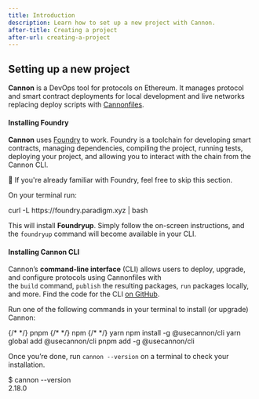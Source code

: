 ```yaml
---
title: Introduction
description: Learn how to set up a new project with Cannon.
after-title: Creating a project
after-url: creating-a-project
---
```


## Setting up a new project

**Cannon** is a DevOps tool for protocols on Ethereum. It manages protocol and smart contract deployments for local development and live networks replacing deploy scripts with [Cannonfiles](https://usecannon.com/learn/cannonfile).

#### Installing Foundry

**Cannon** uses [Foundry](https://book.getfoundry.sh/) to work. Foundry is a toolchain for developing smart contracts, managing dependencies, compiling the project, running tests, deploying your project, and allowing you to interact with the chain from the Cannon CLI.

<Callout variant="info" className="mt-4">

📢 If you're already familiar with Foundry, feel free to skip this section.

</Callout>

On your terminal run:

<Snippet className="mt-2">
  <span class="text-blue-400">curl -L</span> https://foundry.paradigm.xyz
  <span class="text-yellow-400">|</span> bash
</Snippet>

This will install **Foundryup**. Simply follow the on-screen instructions, and the `foundryup` command will become available in your CLI.

#### Installing Cannon CLI

Cannon’s **command-line interface** (CLI) allows users to deploy, upgrade, and configure protocols using Cannonfiles with the `build` command, `publish` the resulting packages, `run` packages locally, and more. Find the code for the CLI [on GitHub](https://github.com/usecannon/cannon/tree/main/packages/cli).

Run one of the following commands in your terminal to install (or upgrade) Cannon:

<Tabs defaultValue="pnpm" className="mt-2">
  <TabsList className="w-full">
    <TabsTrigger value="pnpm" className="w-full">
      {/* <PnpmIcon className="size-3" /> */}
      <span>pnpm</span>
    </TabsTrigger>
    <TabsTrigger value="npm" className="w-full">
      {/* <NpmIcon className="size-3" /> */}
      <span>npm</span>
    </TabsTrigger>
    <TabsTrigger value="yarn" className="w-full">
      {/* <YarnIcon className="size-3" /> */}
      <span>yarn</span>
    </TabsTrigger>
  </TabsList>
  <TabsContent value="npm">
    <Snippet>
      <span class="text-blue-400">npm</span> install -g
      <span class="text-yellow-400">@usecannon/cli</span>
    </Snippet>
  </TabsContent>
  <TabsContent value="yarn">
    <Snippet>
      <span class="text-blue-400">yarn</span> global add
      <span class="text-yellow-400">@usecannon/cli</span>
    </Snippet>
  </TabsContent>
  <TabsContent value="pnpm">
    <Snippet>
      <span class="text-blue-400">pnpm</span> add -g
      <span class="text-yellow-400">@usecannon/cli</span>
    </Snippet>
  </TabsContent>
</Tabs>

Once you’re done, run `cannon --version` on a terminal to check your installation.

<Snippet className="mt-2">
  <span class="text-blue-400">$</span> cannon --version <br />
  <span class="text-gray-400">2.18.0</span>
</Snippet>
